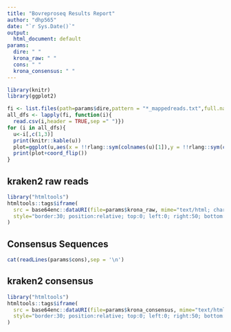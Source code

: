 ---
title: "Bovreproseq Results Report"
author: "dhp565"
date: "`r Sys.Date()`"
output:
  html_document: default
params:
  dire: " "
  krona_raw: " "
  cons: " "
  krona_consensus: " "
---

```{r setup, include=FALSE}

library(knitr)
library(ggplot2)
```


```{R, results='asis',echo=FALSE,fig.width = 10}
fi <- list.files(path=params$dire,pattern = "*_mappedreads.txt",full.names = T)
all_dfs <- lapply(fi, function(i){
  read.csv(i,header = TRUE,sep =" ")})
for (i in all_dfs){
  u<-i[,c(1,3)]
  print(knitr::kable(u))
  plot=ggplot(u,aes(x = !!rlang::sym(colnames(u)[1]),y = !!rlang::sym(colnames(u)[2])))+geom_bar(stat="identity",fill='darkgreen')+scale_y_log10()
  print(plot+coord_flip())
}
```

## kraken2 raw reads
```{r, echo=FALSE}
library("htmltools")
htmltools::tags$iframe(
  src = base64enc::dataURI(file=params$krona_raw, mime="text/html; charset=UTF-8"),
  style="border:30; position:relative; top:0; left:0; right:50; bottom:0; width:70%; height:400px"
)
```
## Consensus Sequences
```{r comment=''}
cat(readLines(params$cons),sep = '\n')
```
## kraken2 consensus
```{r, echo=FALSE}
library("htmltools")
htmltools::tags$iframe(
  src = base64enc::dataURI(file=params$krona_consensus, mime="text/html; charset=UTF-8"),
  style="border:30; position:relative; top:0; left:0; right:50; bottom:0; width:70%; height:400px"
)
```

